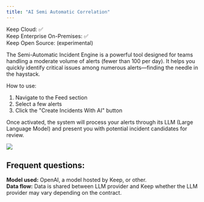 ```yaml
---
title: "AI Semi Automatic Correlation"
---
```


<Tip>
Keep Cloud: ✅ <br/>
Keep Enterprise On-Premises: ✅ <br/>
Keep Open Source: (experimental)
</Tip>

The Semi-Automatic Incident Engine is a powerful tool designed for teams handling a moderate volume of alerts (fewer than 100 per day). It helps you quickly identify critical issues among numerous alerts—finding the needle in the haystack.

How to use:

1. Navigate to the Feed section
2. Select a few alerts
3. Click the "Create Incidents With AI" button

Once activated, the system will process your alerts through its LLM (Large Language Model) and present you with potential incident candidates for review.

<Frame>
  <img src="/images/ai-semi-automatic-correlation.png" />
</Frame>

## Frequent questions:

**Model used:** OpenAI, a model hosted by Keep, or other.<br/>
**Data flow:** Data is shared between LLM provider and Keep whether the LLM provider may vary depending on the contract.